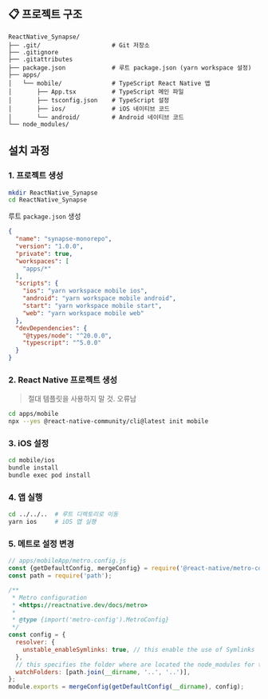 


## 📋 프로젝트 구조

```
ReactNative_Synapse/
├── .git/                    # Git 저장소
├── .gitignore
├── .gitattributes  
├── package.json             # 루트 package.json (yarn workspace 설정)
├── apps/
│   └── mobile/              # TypeScript React Native 앱
│       ├── App.tsx          # TypeScript 메인 파일
│       ├── tsconfig.json    # TypeScript 설정
│       ├── ios/             # iOS 네이티브 코드
│       └── android/         # Android 네이티브 코드
└── node_modules/
```

## 설치 과정

### 1. 프로젝트 생성

```bash
mkdir ReactNative_Synapse
cd ReactNative_Synapse
```

루트 `package.json` 생성
```json
{
  "name": "synapse-monorepo",
  "version": "1.0.0",
  "private": true,
  "workspaces": [
    "apps/*"
  ],
  "scripts": {
    "ios": "yarn workspace mobile ios",
    "android": "yarn workspace mobile android",
    "start": "yarn workspace mobile start",
    "web": "yarn workspace mobile web"
  },
  "devDependencies": {
    "@types/node": "^20.0.0",
    "typescript": "^5.0.0"
  }
}
```

### 2. React Native 프로젝트 생성

> 절대 템플릿을 사용하지 말 것. 오류남

```bash
cd apps/mobile
npx --yes @react-native-community/cli@latest init mobile
```

### 3. iOS 설정
```bash
cd mobile/ios
bundle install
bundle exec pod install
```

### 4. 앱 실행
```bash
cd ../../..  # 루트 디렉토리로 이동
yarn ios     # iOS 앱 실행
```

### 5. 메트로 설정 변경
```js
// apps/mobileApp/metro.config.js
const {getDefaultConfig, mergeConfig} = require('@react-native/metro-config');
const path = require('path');

/**
 * Metro configuration
 * <https://reactnative.dev/docs/metro>
 *
 * @type {import('metro-config').MetroConfig}
 */
const config = {
  resolver: {
    unstable_enableSymlinks: true, // this enable the use of Symlinks
  },
  // this specifies the folder where are located the node_modules for the project
  watchFolders: [path.join(__dirname, '..', '..')],
};
module.exports = mergeConfig(getDefaultConfig(__dirname), config);
```